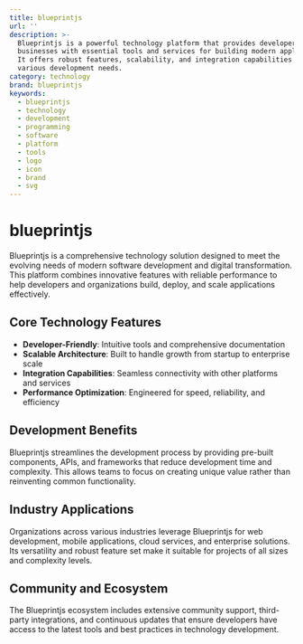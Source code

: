 ```yaml
---
title: blueprintjs
url: ''
description: >-
  Blueprintjs is a powerful technology platform that provides developers and
  businesses with essential tools and services for building modern applications.
  It offers robust features, scalability, and integration capabilities for
  various development needs.
category: technology
brand: blueprintjs
keywords:
  - blueprintjs
  - technology
  - development
  - programming
  - software
  - platform
  - tools
  - logo
  - icon
  - brand
  - svg
---
```


# blueprintjs

Blueprintjs is a comprehensive technology solution designed to meet the evolving needs of modern software development and digital transformation. This platform combines innovative features with reliable performance to help developers and organizations build, deploy, and scale applications effectively.

## Core Technology Features

- **Developer-Friendly**: Intuitive tools and comprehensive documentation
- **Scalable Architecture**: Built to handle growth from startup to enterprise scale
- **Integration Capabilities**: Seamless connectivity with other platforms and services
- **Performance Optimization**: Engineered for speed, reliability, and efficiency

## Development Benefits

Blueprintjs streamlines the development process by providing pre-built components, APIs, and frameworks that reduce development time and complexity. This allows teams to focus on creating unique value rather than reinventing common functionality.

## Industry Applications

Organizations across various industries leverage Blueprintjs for web development, mobile applications, cloud services, and enterprise solutions. Its versatility and robust feature set make it suitable for projects of all sizes and complexity levels.

## Community and Ecosystem

The Blueprintjs ecosystem includes extensive community support, third-party integrations, and continuous updates that ensure developers have access to the latest tools and best practices in technology development.
